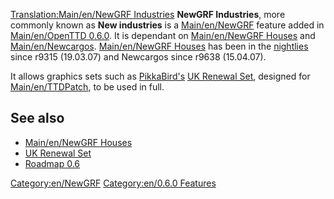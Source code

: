 [[Translation:Main/en/NewGRF Industries]]
{{en/-}}
'''NewGRF Industries''', more commonly known as '''New industries''' is a [[Main/en/NewGRF]] feature added in [[Main/en/OpenTTD 0.6.0]]. It is dependant on [[Main/en/NewGRF Houses]] and [[Main/en/Newcargos]]. [[Main/en/NewGRF Houses]] has been in the [[Main/en/Nightly Build|nightlies]] since r9315 (19.03.07) and Newcargos since r9638 (15.04.07).

It allows graphics sets such as [[Main/en/PikkaBird|PikkaBird's]] [[Main/en/UK Renewal Set|UK Renewal Set]], designed for [[Main/en/TTDPatch]], to be used in full.

==See also==
*[[Main/en/NewGRF Houses]]
*[[Main/en/UK Renewal Set|UK Renewal Set]]
*[[Main/en/Roadmap 0.6|Roadmap 0.6]]

[[Category:en/NewGRF]]
[[Category:en/0.6.0 Features]]